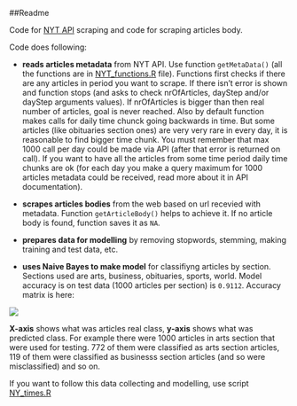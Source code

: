 ##Readme

Code for [NYT API](https://developer.nytimes.com/,"https://developer.nytimes.com/") scraping and code for scraping articles body. 

Code does following:

- __reads articles metadata__ from NYT API. Use function `getMetaData()` (all the functions are in [NYT_functions.R](https://github.com/RRisto/NYT-scraping-and-Naive-Bayes/blob/master/NYT_functions.R "https://github.com/RRisto/NYT-scraping-and-Naive-Bayes/blob/master/NYT_functions.R") file). Functions first checks if there are any articles in period you want to scrape. If there isn't error is shown and function stops (and asks to check nrOfArticles, dayStep and/or dayStep arguments values). If nrOfArticles is bigger than then real number of articles, goal is never reached. Also by default function makes calls for daily time chunck going backwards in time. But some articles (like obituaries section ones) are very very rare in every day, it is reasonable to find bigger time chunk. You must remember that max 1000 call per day could be made via API (after that error is returned on call). If you want to have all the articles from some time period daily time chunks are ok (for each day you make a query maximum for 1000 articles metadata could be received, read more about it in API documentation).

- __scrapes articles bodies__ from the web based on url recevied with metadata. Function `getArticleBody()` helps to achieve it. If no article body is found, function saves it as `NA`.

- __prepares data for modelling__ by removing stopwords, stemming, making training and test data, etc. 

- __uses Naive Bayes to make model__ for classifiyng articles by section. Sections used are arts, business, obituaries, sports, world. Model accuracy is on test data (1000 articles per section) is `0.9112`. Accuracy matrix is here:

 ![](images/confusion_matrix.png) 

__X-axis__ shows what was articles real class, __y-axis__ shows what was predicted class. For example there were 1000 articles in arts section that were used for testing. 772 of them were classified as arts section articles, 119 of them were classified as businesss section articles (and so were misclassified) and so on.

If you want to follow this data collecting and modelling, use script [NY_times.R](https://github.com/RRisto/NYT-scraping-and-Naive-Bayes/blob/master/NY_times.R "https://github.com/RRisto/NYT-scraping-and-Naive-Bayes/blob/master/NY_times.R")